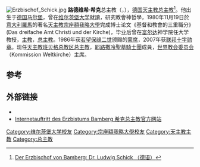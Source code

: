 [[File:Erzbischof_Schick.jpg|thumb]]
'''路德维希·希克'''总主教（{{lang-de|Ludwig Schick}}，{{bd|1949年|9月22日|catIdx=M}}），[[德国|德国]][[天主教|天主教]][[总主教|总主教]]<ref> [https://erzbischof.erzbistum-bamberg.de/index-old-(1345533853614).html Der Erzbischof von Bamberg: Dr. Ludwig Schick （德语）] </ref>。他出生于[[德国|德国]][[马尔堡|马尔堡]]，曾在[[维尔茨堡大学|维尔茨堡大学]]就讀，研究教會神哲學，1980年11月19日於[[意大利|意大利]][[羅馬|羅馬]]的著名[[天主教|天主教]][[宗座額我略大學|宗座額我略大學]]完成博士论文《基督和教會的三重職分》(Das dreifache Amt Christi und der Kirche)，毕业后曾在[[富尔达|富尔达]]神学院任大学教授，[[主教|主教]]，[[总主教|总主教]]。1986年获[[若望保祿二世|若望保祿二世]]颁赐的[[蒙席|蒙席]]，2007年获[[联邦十字勋章|联邦十字勋章]]。现任[[天主教班贝格总教区|天主教班贝格总教区]][[总主教|总主教]]，[[耶路撒冷聖墓騎士團|耶路撒冷聖墓騎士團]]成員，[[世界教会委员会|世界教会委员会]]（Kommission Weltkirche）主席。

== 参考 ==
{{Reflist}}

== 外部链接 ==
{{Commonscat|Ludwig Schick}}
* {{DNB-Portal|124205380}}
* [http://www.eo-bamberg.de/eob/dcms/sites/bistum/erzbistum/erzbischof/index.html/ Internetauftritt des Erzbistums Bamberg 希克总主教官方网站]

{{Normdaten}}
{{DEFAULTSORT:schick}}
[[Category:维尔茨堡大学校友|Category:维尔茨堡大学校友]]
[[Category:宗座額我略大學校友|Category:宗座額我略大學校友]]
[[Category:天主教主教|Category:天主教主教]]
[[Category:总主教|Category:总主教]]